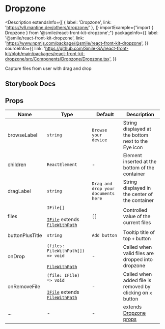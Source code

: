
# Dropzone

<Description
  extendsInfo={[
    { label: 'Dropzone', link: 'https://v6.mantine.dev/others/dropzone/' },
  ]}
  importExample={"import { Dropzone } from '@smile/react-front-kit-dropzone';"}
  packageInfo={{
    label: '@smile/react-front-kit-dropzone',
    link: 'https://www.npmjs.com/package/@smile/react-front-kit-dropzone',
  }}
  sourceInfo={{
    link: 'https://github.com/Smile-SA/react-front-kit/blob/main/packages/react-front-kit-dropzone/src/Components/Dropzone/Dropzone.tsx',
  }}
>
  Capture files from user with drag and drop
</Description>

## Storybook Docs

<StorybookEmbed storyId="3-custom-components-dropzone--docs" height="970" />

## Props

| Name            | Type                                                                                                                                                                                                                                                                                                                                                                                  | Default                             | Description                                                               |
| --------------- | ------------------------------------------------------------------------------------------------------------------------------------------------------------------------------------------------------------------------------------------------------------------------------------------------------------------------------------------------------------------------------------- | ----------------------------------- | ------------------------------------------------------------------------- |
| browseLabel     | `string`                                                                                                                                                                                                                                                                                                                                                                              | `Browse your device`                | String displayed at the bottom next to the Eye icon                       |
| children        | `ReactElement`                                                                                                                                                                                                                                                                                                                                                                        | -                                   | Element inserted at the bottom of the container                           |
| dragLabel       | `string`                                                                                                                                                                                                                                                                                                                                                                              | `Drag and drop your documents here` | String displayed in the center of the container                           |
| files           | `IFile[]` <br/><br/> [`IFile`](https://github.com/Smile-SA/react-front-kit/blob/80ea2bc24c1532f5703e48c4f4c38db753956354/packages/react-front-kit-dropzone/src/Components/Dropzone/Dropzone.tsx#L15C1-L15C1) extends [`FileWithPath`](https://github.com/rtivital/react-dropzone-esm/blob/4bbb571f0d4c01d65025165d891a94c012a468fe/types/react-dropzone.d.ts#L3C1-L3C1)               | `[]`                                | Controlled value of the current files                                     |
| buttonPlusTitle | `string`                                                                                                                                                                                                                                                                                                                                                                              | `Add button`                        | Tooltip title of top `+` button                                           |
| onDrop          | `(files: FileWithPath[]) => void` <br/><br/> [`FileWithPath`](https://github.com/rtivital/react-dropzone-esm/blob/4bbb571f0d4c01d65025165d891a94c012a468fe/types/react-dropzone.d.ts#L3C1-L3C1)                                                                                                                                                                                       | -                                   | Called when valid files are dropped into dropzone                         |
| onRemoveFile    | `(file: IFile) => void` <br/><br/> [`IFile`](https://github.com/Smile-SA/react-front-kit/blob/80ea2bc24c1532f5703e48c4f4c38db753956354/packages/react-front-kit-dropzone/src/Components/Dropzone/Dropzone.tsx#L15C1-L15C1) extends [`FileWithPath`](https://github.com/rtivital/react-dropzone-esm/blob/4bbb571f0d4c01d65025165d891a94c012a468fe/types/react-dropzone.d.ts#L3C1-L3C1) | -                                   | Called when added file is removed by clicking on `x` button               |
| ...             | -                                                                                                                                                                                                                                                                                                                                                                                     | -                                   | extends [Dropzone props](https://v6.mantine.dev/others/dropzone/?t=props) |
